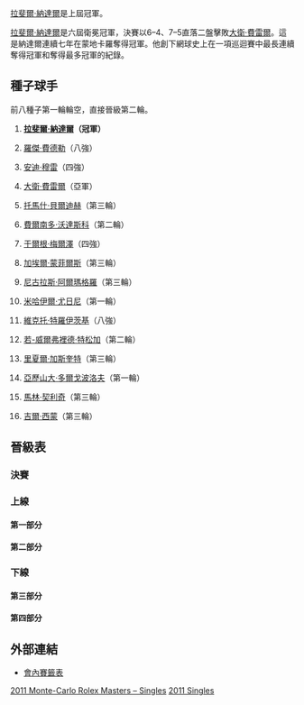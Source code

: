 {{TennisEvents2|2011|蒙地卡羅勞力士大師賽|
| defchamp = {{flagicon|ESP}} [[拉斐爾·納達爾|拉斐爾·納達爾]]
| champ = {{flagicon|ESP}} [[拉斐爾·納達爾|拉斐爾·納達爾]]
| runner = {{flagicon|ESP}} [[大衛·費雷爾|大衛·費雷爾]]
| score = 6–4、7–5
}}

{{main|2011年蒙地卡羅勞力士大師賽}}

[[拉斐爾·納達爾|拉斐爾·納達爾]]是上屆冠軍。

[[拉斐爾·納達爾|拉斐爾·納達爾]]是六屆衛冕冠軍，決賽以6–4、7–5直落二盤擊敗[[大衛·費雷爾|大衛·費雷爾]]。這是納達爾連續七年在蒙地卡羅奪得冠軍。他創下網球史上在一項巡迴賽中最長連續奪得冠軍和奪得最多冠軍的紀錄。

==種子球手==
前八種子第一輪輪空，直接晉級第二輪。
{{col-begin}}
{{col-2}}
# {{flagicon|ESP}} '''[[拉斐爾·納達爾|拉斐爾·納達爾]]（冠軍）'''
# {{flagicon|SUI}} [[羅傑·費德勒|羅傑·費德勒]]（八強）
# {{flagicon|GBR}} [[安迪·穆雷|安迪·穆雷]]（四強）
# {{flagicon|ESP}} [[大衛·費雷爾|大衛·費雷爾]]（亞軍）
# {{flagicon|CZE}} [[托馬什·貝爾迪赫|托馬什·貝爾迪赫]]（第三輪）
# {{flagicon|ESP}} [[費爾南多·沃達斯科|費爾南多·沃達斯科]]（第二輪）
# {{flagicon|AUT}} [[于爾根·梅爾澤|于爾根·梅爾澤]]（四強）
# {{flagicon|FRA}} [[加埃爾·蒙菲爾斯|加埃爾·蒙菲爾斯]]（第三輪）
{{col-2}}
<ol start=9>
<li>{{flagicon|ESP}} [[尼古拉斯·阿爾瑪格羅|尼古拉斯·阿爾瑪格羅]]（第三輪）
<li>{{flagicon|RUS}} [[米哈伊爾·尤日尼|米哈伊爾·尤日尼]]（第一輪）
<li>{{flagicon|SRB}} [[維克托·特羅伊茨基|維克托·特羅伊茨基]]（八強）
<li>{{flagicon|FRA}} [[若-威爾弗裡德·特松加|若-威爾弗裡德·特松加]]（第二輪）
<li>{{flagicon|FRA}} [[里夏爾·加斯奎特|里夏爾·加斯奎特]]（第三輪）
<li>{{flagicon|UKR}} [[亞歷山大·多爾戈波洛夫|亞歷山大·多爾戈波洛夫]]（第一輪）
<li>{{flagicon|CRO}} [[馬林·契利奇|馬林·契利奇]]（第三輪）
<li>{{flagicon|FRA}} [[吉爾·西蒙|吉爾·西蒙]]（第三輪）
</ol>
{{col-end}}

==晉級表==
{{Draw key}}
===決賽===
{{8TeamBracket-Tennis3
| RD1=八強
| RD2=四強
| RD3=決賽

| team-width=175

| RD1-seed1=1
| RD1-team1={{flagicon|ESP}} '''[[拉斐爾·納達爾|拉斐爾·納達爾]]
| RD1-score1-1='''6
| RD1-score1-2='''6
| RD1-score1-3= 
| RD1-seed2= 
| RD1-team2={{flagicon|CRO}} [[伊萬·柳比西奇|伊萬·柳比西奇]]
| RD1-score2-1=1
| RD1-score2-2=3
| RD1-score2-3= 

| RD1-seed3=<small>3/WC</small>
| RD1-team3={{flagicon|GBR}} '''[[安迪·穆雷|安迪·穆雷]]
| RD1-score3-1='''6
| RD1-score3-2='''6
| RD1-score3-3= 
| RD1-seed4=Q
| RD1-team4={{flagicon|POR}} [[費德歷高·基奧|費德歷高·基奧]]
| RD1-score4-1=2
| RD1-score4-2=1
| RD1-score4-3= 

| RD1-seed5=11
| RD1-team5={{flagicon|SRB}} [[維克托·特羅伊茨基|維克托·特羅伊茨基]]
| RD1-score5-1=3
| RD1-score5-2=3
| RD1-score5-3= 
| RD1-seed6=4
| RD1-team6={{flagicon|ESP}} '''[[大衛·費雷爾|大衛·費雷爾]]
| RD1-score6-1='''6
| RD1-score6-2='''6
| RD1-score6-3= 

| RD1-seed7=7
| RD1-team7={{flagicon|AUT}} '''[[于爾根·梅爾澤|于爾根·梅爾澤]]
| RD1-score7-1='''6
| RD1-score7-2='''6
| RD1-score7-3= 
| RD1-seed8=2
| RD1-team8={{flagicon|SUI}} [[羅傑·費德勒|羅傑·費德勒]]
| RD1-score8-1=4
| RD1-score8-2=4
| RD1-score8-3= 

| RD2-seed1=1
| RD2-team1={{flagicon|ESP}} '''[[拉斐爾·納達爾|拉斐爾·納達爾]]
| RD2-score1-1='''6
| RD2-score1-2=2
| RD2-score1-3='''6
| RD2-seed2=<small>3/WC</small>
| RD2-team2={{flagicon|GBR}} [[安迪·穆雷|安迪·穆雷]]
| RD2-score2-1=4
| RD2-score2-2='''6
| RD2-score2-3=1

| RD2-seed3=4
| RD2-team3={{flagicon|ESP}} '''[[大衛·費雷爾|大衛·費雷爾]]
| RD2-score3-1='''6
| RD2-score3-2='''6
| RD2-score3-3= 
| RD2-seed4=7
| RD2-team4={{flagicon|AUT}} [[于爾根·梅爾澤|于爾根·梅爾澤]]
| RD2-score4-1=3
| RD2-score4-2=2
| RD2-score4-3= 

| RD3-seed1=1
| RD3-team1='''{{flagicon|ESP}} [[拉斐爾·納達爾|拉斐爾·納達爾]]
| RD3-score1-1='''6
| RD3-score1-2='''7
| RD3-score1-3= 
| RD3-seed2=4
| RD3-team2={{flagicon|ESP}} [[大衛·費雷爾|大衛·費雷爾]]
| RD3-score2-1=4
| RD3-score2-2=5
| RD3-score2-3= 
}}

===上線===
====第一部分====
{{16TeamBracket-Compact-Tennis3-Byes
| RD1=第一輪
| RD2=第二輪
| RD3=第三輪
| RD4=八強

| RD1-seed03=Q
| RD1-team03={{flagicon|FRA}} [[儒利安·貝內托|貝內托]]
| RD1-score03-1='''6
| RD1-score03-2=3
| RD1-score03-3=6<sup>3</sup>
| RD1-seed04= 
| RD1-team04={{flagicon|FIN}} '''[[亞爾科·涅米寧|涅米寧]]
| RD1-score04-1=4
| RD1-score04-2='''6
| RD1-score04-3='''7

| RD1-seed05=Q
| RD1-team05={{flagicon|FRA}} [[文生·米拉特|米拉特]]
| RD1-score05-1=2
| RD1-score05-2=4
| RD1-score05-3= 
| RD1-seed06= 
| RD1-team06={{flagicon|ESP}} '''[[吉列爾莫·加西亞·洛佩斯|加西亞·洛佩斯]]
| RD1-score06-1='''6
| RD1-score06-2='''6
| RD1-score06-3= 

| RD1-seed07= 
| RD1-team07={{flagicon|UZB}} [[丹尼斯·伊斯托明|伊斯托明]]
| RD1-score07-1='''7
| RD1-score07-2=3
| RD1-score07-3=4
| RD1-seed08=13
| RD1-team08={{flagicon|FRA}} '''[[里夏爾·加斯奎特|加斯奎特]]
| RD1-score08-1=5
| RD1-score08-2='''6
| RD1-score08-3='''6

| RD1-seed09=12
| RD1-team09={{flagicon|FRA}} '''[[若-威爾弗裡德·特松加|特松加]]
| RD1-score09-1=4
| RD1-score09-2='''6
| RD1-score09-3='''6
| RD1-seed10= 
| RD1-team10={{flagicon|ARG}} [[胡安·摩納哥|摩納哥]]
| RD1-score10-1='''6
| RD1-score10-2=3
| RD1-score10-3=2

| RD1-seed11= 
| RD1-team11={{flagicon|FRA}} [[熱雷米·夏爾迪|夏爾迪]]
| RD1-score11-1=1
| RD1-score11-2=2
| RD1-score11-3= 
| RD1-seed12= 
| RD1-team12={{flagicon|CRO}} '''[[伊萬·柳比西奇|柳比西奇]]
| RD1-score12-1='''6
| RD1-score12-2='''6
| RD1-score12-3= 

| RD1-seed13=Q
| RD1-team13={{flagicon|BEL}} '''[[奧利維埃·羅庫斯|O 羅庫斯]]
| RD1-score13-1='''6
| RD1-score13-2=5
| RD1-score13-3='''7
| RD1-seed14= 
| RD1-team14={{flagicon|ARG}} [[胡安·伊格納西奧·切拉|切拉]]
| RD1-score14-1=4
| RD1-score14-2='''7
| RD1-score14-3=5

| RD2-seed01=1
| RD2-team01={{flagicon|ESP}} '''[[拉斐爾·納達爾|納達爾]]
| RD2-score01-1='''6
| RD2-score01-2='''6
| RD2-score01-3= 
| RD2-seed02= 
| RD2-team02={{flagicon|FIN}} [[亞爾科·涅米寧|涅米寧]]
| RD2-score02-1=2
| RD2-score02-2=2
| RD2-score02-3= 

| RD2-seed03= 
| RD2-team03={{flagicon|ESP}} [[吉列爾莫·加西亞·洛佩斯|加西亞·洛佩斯]]
| RD2-score03-1=2
| RD2-score03-2=1
| RD2-score03-3= 
| RD2-seed04=13
| RD2-team04={{flagicon|FRA}} '''[[里夏爾·加斯奎特|加斯奎特]]
| RD2-score04-1='''6
| RD2-score04-2='''6
| RD2-score04-3= 

| RD2-seed05=12
| RD2-team05={{flagicon|FRA}} [[若-威爾弗裡德·特松加|特松加]]
| RD2-score05-1=6<sup>2</sup>
| RD2-score05-2=4
| RD2-score05-3= 
| RD2-seed06= 
| RD2-team06={{flagicon|CRO}} '''[[伊萬·柳比西奇|柳比西奇]]
| RD2-score06-1='''7
| RD2-score06-2='''6
| RD2-score06-3= 

| RD2-seed07=Q
| RD2-team07={{flagicon|BEL}} [[奧利維埃·羅庫斯|O 羅庫斯]]
| RD2-score07-1=2
| RD2-score07-2=3
| RD2-score07-3= 
| RD2-seed08=<small>5/WC
| RD2-team08={{flagicon|CZE}} '''[[托馬什·貝爾迪赫|貝爾迪赫]]
| RD2-score08-1='''6
| RD2-score08-2='''6
| RD2-score08-3= 

| RD3-seed01=1
| RD3-team01={{flagicon|ESP}} '''[[拉斐爾·納達爾|納達爾]]
| RD3-score01-1='''6
| RD3-score01-2='''6
| RD3-score01-3= 
| RD3-seed02=13
| RD3-team02={{flagicon|FRA}} [[里夏爾·加斯奎特|加斯奎特]]
| RD3-score02-1=2
| RD3-score02-2=4
| RD3-score02-3= 

| RD3-seed03= 
| RD3-team03={{flagicon|CRO}} '''[[伊萬·柳比西奇|柳比西奇]]
| RD3-score03-1='''6
| RD3-score03-2='''6
| RD3-score03-3= 
| RD3-seed04=<small>5/WC
| RD3-team04={{flagicon|CZE}} [[托馬什·貝爾迪赫|貝爾迪赫]]
| RD3-score04-1=4
| RD3-score04-2=2
| RD3-score04-3= 

| RD4-seed01=1
| RD4-team01={{flagicon|ESP}} '''[[拉斐爾·納達爾|納達爾]]
| RD4-score01-1='''6
| RD4-score01-2='''6
| RD4-score01-3= 
| RD4-seed02= 
| RD4-team02={{flagicon|CRO}} [[伊萬·柳比西奇|柳比西奇]]
| RD4-score02-1=1
| RD4-score02-2=3
| RD4-score02-3= 
}}

====第二部分====
{{16TeamBracket-Compact-Tennis3-Byes
| RD1=第一輪
| RD2=第二輪
| RD3=第三輪
| RD4=八強

| RD1-seed03=WC
| RD1-team03='''{{flagicon|CZE}} [[拉德克·斯泰潘內克|斯泰潘內克]]
| RD1-score03-1=3
| RD1-score03-2='''6
| RD1-score03-3='''7
| RD1-seed04= 
| RD1-team04={{flagicon|CYP}} [[馬科斯·巴格達蒂斯|巴格達蒂斯]]
| RD1-score04-1='''6
| RD1-score04-2=1
| RD1-score04-3=6<sup>7</sup>


| RD1-seed05= 
| RD1-team05={{flagicon|ESP}} '''[[阿爾伯特·蒙塔涅斯|蒙塔涅斯]]
| RD1-score05-1='''6
| RD1-score05-2='''6
| RD1-score05-3= 
| RD1-seed06= 
| RD1-team06={{flagicon|BEL}} [[克薩維埃·馬利斯|馬利斯]]
| RD1-score06-1=4
| RD1-score06-2=2
| RD1-score06-3= 

| RD1-seed07= 
| RD1-team07={{flagicon|BRA}} [[托馬斯·貝魯奇|貝魯奇]]
| RD1-score07-1=3
| RD1-score07-2=2
| RD1-score07-3= 
| RD1-seed08=16
| RD1-team08={{flagicon|FRA}} '''[[吉爾·西蒙|西蒙]]
| RD1-score08-1='''6
| RD1-score08-2='''6
| RD1-score08-3= 

| RD1-seed09=10
| RD1-team09={{flagicon|RUS}} [[米哈伊爾·尤日尼|尤日尼]]
| RD1-score09-1=3
| RD1-score09-2='''6
| RD1-score09-3=3
| RD1-seed10= 
| RD1-team10={{flagicon|GER}} '''[[佛羅里恩·邁爾|邁爾]]
| RD1-score10-1='''6
| RD1-score10-2=2
| RD1-score10-3='''6

| RD1-seed11=Q
| RD1-team11={{flagicon|POR}} '''[[費德歷高·基奧|基奧]]
| RD1-score11-1='''6
| RD1-score11-2='''6
| RD1-score11-3= 
| RD1-seed12= 
| RD1-team12={{flagicon|UKR}} [[謝爾蓋·斯坦高夫斯基|斯坦高夫斯基]]
| RD1-score12-1=1
| RD1-score12-2=3
| RD1-score12-3= 

| RD1-seed13= 
| RD1-team13={{flagicon|ESP}} '''[[丹尼爾·吉梅諾-特拉維爾|吉梅諾-特拉維爾]]
| RD1-score13-1='''7
| RD1-score13-2='''7
| RD1-score13-3= 
| RD1-seed14= 
| RD1-team14={{flagicon|COL}} [[聖地亞哥·基拉爾多|基拉爾多]]
| RD1-score14-1=6<sup>4</sup>
| RD1-score14-2=5
| RD1-score14-3= 

| RD2-seed01=<small>3/WC</small>
| RD2-team01={{flagicon|GBR}} '''[[安迪·穆雷|穆雷]]
| RD2-score01-1='''6
| RD2-score01-2='''6
| RD2-score01-3= 
| RD2-seed02=WC
| RD2-team02={{flagicon|CZE}} [[拉德克·斯泰潘內克|斯泰潘內克]]
| RD2-score02-1=1
| RD2-score02-2=4
| RD2-score02-3= 

| RD2-seed03= 
| RD2-team03={{flagicon|ESP}} [[阿爾伯特·蒙塔涅斯|蒙塔涅斯]]
| RD2-score03-1=3
| RD2-score03-2=4
| RD2-score03-3= 
| RD2-seed04=16
| RD2-team04={{flagicon|FRA}} '''[[吉爾·西蒙|西蒙]]
| RD2-score04-1='''6
| RD2-score04-2='''6
| RD2-score04-3= 

| RD2-seed05= 
| RD2-team05={{flagicon|GER}} [[佛羅里恩·邁爾|邁爾]]
| RD2-score05-1=5
| RD2-score05-2=1
| RD2-score05-3= 
| RD2-seed06=Q
| RD2-team06={{flagicon|POR}} '''[[費德歷高·基奧|基奧]]
| RD2-score06-1='''7
| RD2-score06-2='''6
| RD2-score06-3= 

| RD2-seed07= 
| RD2-team07={{flagicon|ESP}} [[丹尼爾·吉梅諾-特拉維爾|吉梅諾-特拉維爾]]
| RD2-score07-1=5
| RD2-score07-2=2
| RD2-score07-3= 
| RD2-seed08=8
| RD2-team08={{flagicon|FRA}} '''[[加埃爾·蒙菲爾斯|蒙菲爾斯]]
| RD2-score08-1='''7
| RD2-score08-2='''6
| RD2-score08-3= 

| RD3-seed01=<small>3/WC</small>
| RD3-team01={{flagicon|GBR}} '''[[安迪·穆雷|穆雷]]
| RD3-score01-1='''6
| RD3-score01-2='''6
| RD3-score01-3= 
| RD3-seed02=16
| RD3-team02={{flagicon|FRA}} [[吉爾·西蒙|西蒙]]
| RD3-score02-1=3
| RD3-score02-2=3
| RD3-score02-3= 

| RD3-seed03=Q
| RD3-team03={{flagicon|POR}} '''[[費德歷高·基奧|基奧]]
| RD3-score03-1='''7
| RD3-score03-2='''6
| RD3-score03-3= 
| RD3-seed04=8
| RD3-team04={{flagicon|FRA}} [[加埃爾·蒙菲爾斯|蒙菲爾斯]]
| RD3-score04-1=6<sup>6</sup>
| RD3-score04-2=2
| RD3-score04-3= 

| RD4-seed01=<small>3/WC</small>
| RD4-team01='''{{flagicon|GBR}} [[安迪·穆雷|穆雷]]
| RD4-score01-1='''6
| RD4-score01-2='''6
| RD4-score01-3= 
| RD4-seed02=Q
| RD4-team02={{flagicon|POR}} [[費德歷高·基奧|基奧]]
| RD4-score02-1=2
| RD4-score02-2=1
| RD4-score02-3= 
}}

===下線===
====第三部分====
{{16TeamBracket-Compact-Tennis3-Byes
| RD1=第一輪
| RD2=第二輪
| RD3=第三輪
| RD4=八強

| RD1-seed03= 
| RD1-team03={{flagicon|ESP}} '''[[托米·羅布雷多|羅布雷多]]
| RD1-score03-1='''6
| RD1-score03-2='''6
| RD1-score03-3= 
| RD1-seed04= 
| RD1-team04={{flagicon|CRO}} [[伊萬·多迪格|多迪格]]
| RD1-score04-1=4
| RD1-score04-2=2
| RD1-score04-3= 

| RD1-seed05= 
| RD1-team05={{flagicon|RSA}} [[凱文·安德森|安德森]]
| RD1-score05-1='''6
| RD1-score05-2=2
| RD1-score05-3=2
| RD1-seed06= 
| RD1-team06={{flagicon|ITA}} '''[[法比奧·福尼尼|福尼尼]]
| RD1-score06-1=3
| RD1-score06-2='''6
| RD1-score06-3='''6

| RD1-seed07=WC
| RD1-team07={{flagicon|MON}} [[讓-雷內·里斯納德|里斯納德]]
| RD1-score07-1=6<sup>4</sup>
| RD1-score07-2=1
| RD1-score07-3= 
| RD1-seed08=11
| RD1-team08={{flagicon|SRB}} '''[[維克托·特羅伊茨基|特羅伊茨基]]
| RD1-score08-1='''7
| RD1-score08-2='''6
| RD1-score08-3= 

| RD1-seed09=14
| RD1-team09={{flagicon|UKR}} [[亞歷山大·多爾戈波洛夫|多爾戈波洛夫]]
| RD1-score09-1=1
| RD1-score09-2=4
| RD1-score09-3= 
| RD1-seed10= 
| RD1-team10={{flagicon|LAT}} '''[[厄內斯特·古爾比斯|古爾比斯]]
| RD1-score10-1='''6
| RD1-score10-2='''6
| RD1-score10-3= 

| RD1-seed11= 
| RD1-team11={{flagicon|FRA}} [[米卡埃爾·洛德拉|洛德拉]]
| RD1-score11-1=3
| RD1-score11-2='''6
| RD1-score11-3=0
| RD1-seed12= 
| RD1-team12='''{{flagicon|CAN}} [[米洛斯·拉奧尼奇|拉奧尼奇]]
| RD1-score12-1='''6
| RD1-score12-2=0
| RD1-score12-3='''6

| RD1-seed13= 
| RD1-team13={{flagicon|SRB}} [[揚科·蒂普薩雷維奇|蒂普薩雷維奇]]
| RD1-score13-1='''6
| RD1-score13-2=3
| RD1-score13-3=6<sup>4</sup>
| RD1-seed14= 
| RD1-team14={{flagicon|ESP}} '''[[費利西亞諾·洛佩斯|洛佩斯]]
| RD1-score14-1=4
| RD1-score14-2='''6
| RD1-score14-3='''7

| RD2-seed01=6
| RD2-team01={{flagicon|ESP}} [[費爾南多·沃達斯科|沃達斯科]]
| RD2-score01-1=4
| RD2-score01-2=3
| RD2-score01-3= 
| RD2-seed02= 
| RD2-team02={{flagicon|ESP}} '''[[托米·羅布雷多|羅布雷多]]
| RD2-score02-1='''6
| RD2-score02-2='''6
| RD2-score02-3= 

| RD2-seed03= 
| RD2-team03={{flagicon|ITA}} [[法比奧·福尼尼|福尼尼]]
| RD2-score03-1=3
| RD2-score03-2='''6
| RD2-score03-3=4
| RD2-seed04=11
| RD2-team04={{flagicon|SRB}} '''[[維克托·特羅伊茨基|特羅伊茨基]]
| RD2-score04-1='''6
| RD2-score04-2=4
| RD2-score04-3='''6

| RD2-seed05= 
| RD2-team05={{flagicon|LAT}} [[厄內斯特·古爾比斯|古爾比斯]]
| RD2-score05-1=4
| RD2-score05-2=5
| RD2-score05-3= 
| RD2-seed06= 
| RD2-team06={{flagicon|CAN}} '''[[米洛斯·拉奧尼奇|拉奧尼奇]]
| RD2-score06-1='''6
| RD2-score06-2='''7
| RD2-score06-3= 

| RD2-seed07= 
| RD2-team07={{flagicon|ESP}} [[費利西亞諾·洛佩斯|洛佩斯]]
| RD2-score07-1=2
| RD2-score07-2=0
| RD2-score07-3= 
| RD2-seed08=4
| RD2-team08={{flagicon|ESP}} '''[[大衛·費雷爾|費雷爾]]
| RD2-score08-1='''6
| RD2-score08-2='''6
| RD2-score08-3= 

| RD3-seed01= 
| RD3-team01={{flagicon|ESP}} [[托米·羅布雷多|羅布雷多]]
| RD3-score01-1='''6
| RD3-score01-2=1
| RD3-score01-3=r
| RD3-seed02=11
| RD3-team02={{flagicon|SRB}} '''[[維克托·特羅伊茨基|特羅伊茨基]]
| RD3-score02-1=3
| RD3-score02-2=2
| RD3-score02-3= 

| RD3-seed03= 
| RD3-team03={{flagicon|CAN}} [[米洛斯·拉奧尼奇|拉奧尼奇]]
| RD3-score03-1=1
| RD3-score03-2=3
| RD3-score03-3= 
| RD3-seed04=4
| RD3-team04={{flagicon|ESP}} '''[[大衛·費雷爾|費雷爾]]
| RD3-score04-1='''6
| RD3-score04-2='''6
| RD3-score04-3= 

| RD4-seed01=11
| RD4-team01={{flagicon|SRB}} [[維克托·特羅伊茨基|特羅伊茨基]]
| RD4-score01-1=3
| RD4-score01-2=3
| RD4-score01-3= 
| RD4-seed02=4
| RD4-team02={{flagicon|ESP}} '''[[大衛·費雷爾|費雷爾]]
| RD4-score02-1='''6
| RD4-score02-2='''6
| RD4-score02-3= 
}}

====第四部分====
{{16TeamBracket-Compact-Tennis3-Byes
| RD1=第一輪
| RD2=第二輪
| RD3=第三輪
| RD4=八強

| RD1-seed03= 
| RD1-team03={{flagicon|RUS}} [[尼古萊·達維登科|達維登科]]
| RD1-score03-1=5
| RD1-score03-2='''6
| RD1-score03-3=4
| RD1-seed04= 
| RD1-team04='''{{flagicon|NED}} [[羅賓·哈塞|哈塞]]
| RD1-score04-1='''7
| RD1-score04-2=4
| RD1-score04-3='''6

| RD1-seed05=Q
| RD1-team05={{flagicon|ARG}} '''[[馬西莫·岡薩雷斯|岡薩雷斯]]
| RD1-score05-1=3
| RD1-score05-2='''7
| RD1-score05-3='''6
| RD1-seed06= 
| RD1-team06={{flagicon|ROU}} [[維克托·哈內斯庫|哈內斯庫]]
| RD1-score06-1='''6
| RD1-score06-2=5
| RD1-score06-3=1

| RD1-seed07= 
| RD1-team07={{flagicon|ESP}} [[馬塞爾·格拉諾勒斯|格拉諾勒斯]]
| RD1-score07-1=3
| RD1-score07-2=3
| RD1-score07-3= 
| RD1-seed08=9
| RD1-team08={{flagicon|ESP}} '''[[尼古拉斯·阿爾瑪格羅|阿爾瑪格羅]]
| RD1-score08-1='''6
| RD1-score08-2='''6
| RD1-score08-3= 

| RD1-seed09=15
| RD1-team09={{flagicon|CRO}} '''[[馬林·契利奇|契利奇]]
| RD1-score09-1='''6
| RD1-score09-2='''6
| RD1-score09-3= 
| RD1-seed10=Q
| RD1-team10={{flagicon|ITA}} [[菲利波·沃蘭德里|沃蘭德里]]
| RD1-score10-1=2
| RD1-score10-2=1
| RD1-score10-3= 

| RD1-seed11=Q
| RD1-team11='''{{flagicon|ESP}} [[佩雷·里巴|里巴]]
| RD1-score11-1=4
| RD1-score11-2='''6
| RD1-score11-3='''6
| RD1-seed12= 
| RD1-team12={{flagicon|ITA}} [[波蒂托·斯塔拉切|斯塔拉切]]
| RD1-score12-1='''6
| RD1-score12-2=3
| RD1-score12-3=3

| RD1-seed13= 
| RD1-team13={{flagicon|KAZ}} [[安德烈·戈盧別夫|戈盧別夫]]
| RD1-score13-1='''7
| RD1-score13-2=6<sup>6</sup>
| RD1-score13-3=4
| RD1-seed14= 
| RD1-team14={{flagicon|GER}} '''[[菲利普·科爾施賴伯|科爾施賴伯]]
| RD1-score14-1=5
| RD1-score14-2='''7
| RD1-score14-3='''6

| RD2-seed01=7
| RD2-team01={{flagicon|AUT}} '''[[于爾根·梅爾澤|梅爾澤]]
| RD2-score01-1=3
| RD2-score01-2='''6
| RD2-score01-3='''6
| RD2-seed02= 
| RD2-team02={{flagicon|NED}} [[羅賓·哈塞|哈塞]]
| RD2-score02-1='''6
| RD2-score02-2=1
| RD2-score02-3=2

| RD2-seed03=Q
| RD2-team03={{flagicon|ARG}} [[馬西莫·岡薩雷斯|岡薩雷斯]]
| RD2-score03-1='''7
| RD2-score03-2=5
| RD2-score03-3=6<sup>10</sup>
| RD2-seed04=9
| RD2-team04={{flagicon|ESP}} '''[[尼古拉斯·阿爾瑪格羅|阿爾瑪格羅]]
| RD2-score04-1=6<sup>6</sup>
| RD2-score04-2='''7
| RD2-score04-3='''7

| RD2-seed05=15
| RD2-team05={{flagicon|CRO}} '''[[馬林·契利奇|契利奇]]
| RD2-score05-1=5
| RD2-score05-2= 
| RD2-score05-3= 
| RD2-seed06=Q
| RD2-team06={{flagicon|ESP}} [[佩雷·里巴|里巴]]
| RD2-score06-1=2
| RD2-score06-2=r
| RD2-score06-3= 

| RD2-seed07= 
| RD2-team07={{flagicon|GER}} [[菲利普·科爾施賴伯|科爾施賴伯]]
| RD2-score07-1=2
| RD2-score07-2=1
| RD2-score07-3= 
| RD2-seed08=2
| RD2-team08={{flagicon|SUI}} '''[[羅傑·費德勒|費德勒]]
| RD2-score08-1='''6
| RD2-score08-2='''6
| RD2-score08-3= 

| RD3-seed01=7
| RD3-team01={{flagicon|AUT}} '''[[于爾根·梅爾澤|梅爾澤]]
| RD3-score01-1='''6
| RD3-score01-2='''6
| RD3-score01-3= 
| RD3-seed02=9
| RD3-team02={{flagicon|ESP}} [[尼古拉斯·阿爾瑪格羅|阿爾瑪格羅]]
| RD3-score02-1=1
| RD3-score02-2=4
| RD3-score02-3= 

| RD3-seed03=15
| RD3-team03={{flagicon|CRO}} [[馬林·契利奇|契利奇]]
| RD3-score03-1=4
| RD3-score03-2=3
| RD3-score03-3= 
| RD3-seed04=2
| RD3-team04={{flagicon|SUI}} '''[[羅傑·費德勒|費德勒]]
| RD3-score04-1='''6
| RD3-score04-2='''6
| RD3-score04-3= 

| RD4-seed01=7
| RD4-team01={{flagicon|AUT}} '''[[于爾根·梅爾澤|梅爾澤]]
| RD4-score01-1='''6
| RD4-score01-2='''6
| RD4-score01-3= 
| RD4-seed02=2
| RD4-team02={{flagicon|SUI}} [[羅傑·費德勒|費德勒]]
| RD4-score02-1=4
| RD4-score02-2=4
| RD4-score02-3= 
}}

==外部連結==
*[http://www.atpworldtour.com/posting/2011/410/mds.pdf 會內賽籤表]{{Wayback|url=http://www.atpworldtour.com/posting/2011/410/mds.pdf |date=20150924165417 }}

[[Category:2011年ATP世界巡迴賽|2011 Monte-Carlo Rolex Masters – Singles]]
[[Category:蒙地卡羅大師賽|2011 Singles]]